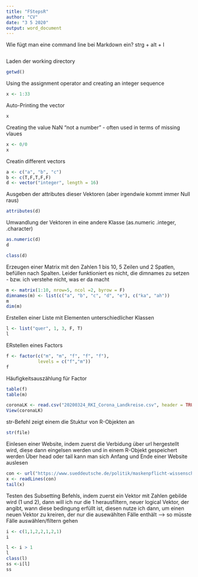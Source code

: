 ```yaml
---
title: "FStepsR"
author: "CV"
date: "3 5 2020"
output: word_document
---
```


Wie fügt man eine command line bei Markdown ein? 
strg + alt + I 

```r

```

Laden der working directory 
```r
getwd()
```


Using the assignment operator and creating an integer sequence
```r
x <- 1:33
```

Auto-Printing the vector 
```r
x
```

Creating the value NaN "not a number" - often used in terms of missing vlaues
```r
x <- 0/0
x
```

Creatin different vectors
```r
a <- c("a", "b", "c")
b <- c(T,F,T,F,F)
d <- vector("integer", length = 16)
```

Ausgeben der attributes dieser Vektoren (aber irgendwie kommt immer Null raus)
```r
attributes(d)
```

Umwandlung der Vektoren in eine andere Klasse (as.numeric .integer, .character)
```r
as.numeric(d)
d
```

```r
class(d)
```

Erzeugen einer Matrix
mit den Zahlen 1 bis 10, 5 Zeilen und 2 Spatlen, befüllen nach Spalten. Leider funktioniert es nicht, die dimnames zu setzen - bzw. ich verstehe nicht, was er da macht  
```r
m <- matrix(1:10, nrow=5, ncol =2, byrow = F)
dimnames(m) <- list(c("a", "b", "c", "d", "e"), c("ka", "ah"))
m
dim(m)
```

Erstellen einer Liste mit Elementen unterschiedlicher Klassen 
```r
l <- list("quer", 1, 3, F, T)
l
```
ERstellen eines Factors 
```r
f <- factor(c("m", "m", "f", "f", "f"),
            levels = c("f","m"))
f
```

Häufigkeitsauszählung für Factor 

```r
table(f)
table(m)
```


```r
coronaLK <- read.csv("20200324_RKI_Corona_Landkreise.csv", header = TRUE, nrows = 413)
View(coronaLK)
```

str-Befehl zeigt einem die Stuktur von R-Objekten an 
```r
str(file)
```


Einlesen einer Website, indem zuerst die Verbidung über url hergestellt wird, diese dann eingelsen werden und in einem R-Objekt gespeichert werden
Über head oder tail kann man sich Anfang und Ende einer Website auslesen
```r
con <- url("https://www.sueddeutsche.de/politik/maskenpflicht-wissenschaft-nutzen-1.4958154", "r")
x <- readLines(con)
tail(x)
```


Testen des Subsetting Befehls, indem zuerst ein Vektor mit Zahlen gebilde wird (1 und 2), dann will ich nur die 1 herausfiltern, neuer logical Vektor, der angibt, wann diese bedingung erfüllt ist, diesen nutze ich dann, um einen neuen Vektor zu kreiren, der nur die ausewählten Fälle enthält --> so müsste Fälle auswählen/filtern gehen 
```r
i <- c(1,1,2,2,1,2,1)
i
```

```r
l <- i > 1
l
class(l)
ss <-i[l]
ss
```

